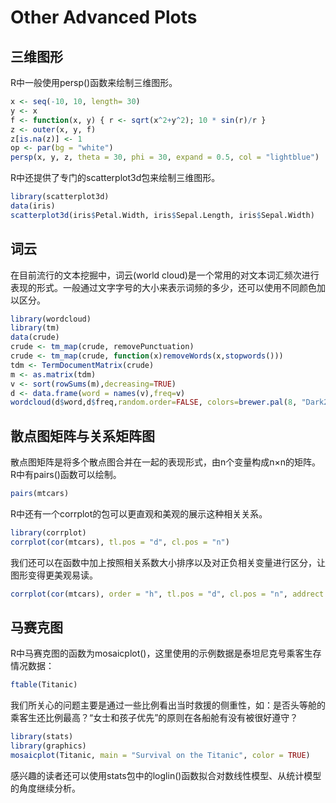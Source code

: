 # Other Advanced Plots

## 三维图形

R中一般使用persp()函数来绘制三维图形。
```r
x <- seq(-10, 10, length= 30)
y <- x
f <- function(x, y) { r <- sqrt(x^2+y^2); 10 * sin(r)/r }
z <- outer(x, y, f)
z[is.na(z)] <- 1
op <- par(bg = "white")
persp(x, y, z, theta = 30, phi = 30, expand = 0.5, col = "lightblue")
```

R中还提供了专门的scatterplot3d包来绘制三维图形。
```r
library(scatterplot3d)
data(iris)
scatterplot3d(iris$Petal.Width, iris$Sepal.Length, iris$Sepal.Width)
```

## 词云
在目前流行的文本挖掘中，词云(world cloud)是一个常用的对文本词汇频次进行表现的形式。一般通过文字字号的大小来表示词频的多少，还可以使用不同颜色加以区分。

```r
library(wordcloud)
library(tm)
data(crude)
crude <- tm_map(crude, removePunctuation)
crude <- tm_map(crude, function(x)removeWords(x,stopwords()))
tdm <- TermDocumentMatrix(crude)
m <- as.matrix(tdm)
v <- sort(rowSums(m),decreasing=TRUE)
d <- data.frame(word = names(v),freq=v)
wordcloud(d$word,d$freq,random.order=FALSE, colors=brewer.pal(8, "Dark2"))
```

## 散点图矩阵与关系矩阵图

散点图矩阵是将多个散点图合并在一起的表现形式，由n个变量构成n×n的矩阵。R中有pairs()函数可以绘制。
```r
pairs(mtcars)
```

R中还有一个corrplot的包可以更直观和美观的展示这种相关关系。
```r
library(corrplot)
corrplot(cor(mtcars), tl.pos = "d", cl.pos = "n")
```

我们还可以在函数中加上按照相关系数大小排序以及对正负相关变量进行区分，让图形变得更美观易读。
```r
corrplot(cor(mtcars), order = "h", tl.pos = "d", cl.pos = "n", addrect = 2)
```

## 马赛克图
R中马赛克图的函数为mosaicplot()，这里使用的示例数据是泰坦尼克号乘客生存情况数据：
```r
ftable(Titanic)
```

我们所关心的问题主要是通过一些比例看出当时救援的侧重性，如：是否头等舱的乘客生还比例最高？“女士和孩子优先”的原则在各船舱有没有被很好遵守？
```r
library(stats)
library(graphics)
mosaicplot(Titanic, main = "Survival on the Titanic", color = TRUE)
```

感兴趣的读者还可以使用stats包中的loglin()函数拟合对数线性模型、从统计模型的角度继续分析。



